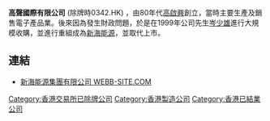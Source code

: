 '''高聲國際有限公司''' (除牌時0342.HK) ，由80年代[[高啟興|高啟興]]創立，當時主要生產及銷售電子產品業。後來因為發生財政問題，於是在1999年公司先生[[岑少雄|岑少雄]]進行大規模收購，並進行重組成為[[新海能源|新海能源]]，並取代上市。

== 連結 ==
*[http://webb-site.com/dbpub/orgdata.asp?code=342 新海能源集團有限公司 WEBB-SITE.COM]


[[Category:香港交易所已除牌公司|Category:香港交易所已除牌公司]]
[[Category:香港製造公司|Category:香港製造公司]]
[[Category:香港已結業公司|Category:香港已結業公司]]